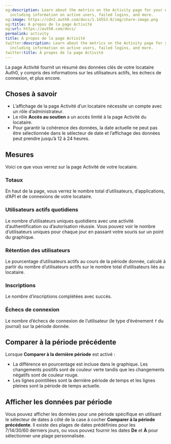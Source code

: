 ```yaml
---
og:description: Learn about the metrics on the Activity page for your Auth0 tenant,
  including information on active users, failed logins, and more.
og:image: https://cdn2.auth0.com/docs/1.14553.0/img/share-image.png
og:title: À propos de la page Activité
og:url: https://auth0.com/docs/
permalink: activity
title: À propos de la page Activité
twitter:description: Learn about the metrics on the Activity page for your Auth0 tenant,
  including information on active users, failed logins, and more.
twitter:title: À propos de la page Activité
---
```


La page Activité fournit un résumé des données clés de votre locataire Auth0, y compris des informations sur les utilisateurs actifs, les échecs de connexion, et plus encore.

## Choses à savoir

* L’affichage de la page Activité d’un locataire nécessite un compte avec un rôle d’administrateur.
* Le rôle **Accès au soutien** a un accès limité à la page Activité du locataire.
* Pour garantir la cohérence des données, la date actuelle ne peut pas être sélectionnée dans le sélecteur de date et l’affichage des données peut prendre jusqu’à 12 à 24 heures.

## Mesures

Voici ce que vous verrez sur la page Activité de votre locataire.

### Totaux

En haut de la page, vous verrez le nombre total d’utilisateurs, d’applications, d’API et de connexions de votre locataire.



### Utilisateurs actifs quotidiens

Le nombre d’utilisateurs uniques quotidiens avec une activité d’authentification ou d’autorisation réussie. Vous pouvez voir le nombre d’utilisateurs uniques pour chaque jour en passant votre souris sur un point du graphique.



### Rétention des utilisateurs

Le pourcentage d’utilisateurs actifs au cours de la période donnée, calculé à partir du nombre d’utilisateurs actifs sur le nombre total d’utilisateurs liés au locataire.



### Inscriptions

Le nombre d’inscriptions complétées avec succès.



### Échecs de connexion

Le nombre d’échecs de connexion de l’utilisateur (le type d’événement `f` du journal) sur la période donnée.

## Comparer à la période précédente

Lorsque **Comparer à la dernière période** est activé :

* La différence en pourcentage est incluse dans le graphique. Les changements positifs sont de couleur verte tandis que les changements négatifs sont de couleur rouge.
* Les lignes pointillées sont la dernière période de temps et les lignes pleines sont la période de temps actuelle.



## Afficher les données par période

Vous pouvez afficher les données pour une période spécifique en utilisant le sélecteur de dates à côté de la case à cocher **Comparer à la période précédente**. Il existe des plages de dates prédéfinies pour les 7/14/30/60 derniers jours, ou vous pouvez fournir les dates **De** et **À** pour sélectionner une plage personnalisée.